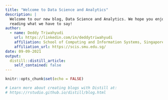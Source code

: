 ```yaml
---
title: "Welcome to Data Science and Analytics"
description: |
  Welcome to our new blog, Data Science and Analytics. We hope you enjoy 
  reading what we have to say!
author:
  - name: Deddy Triwahyudi 
    url: https://linkedin.com/in/deddytriwahyudi
    affiliation: School of Computing and Information Systems, Singapore Management University
    affiliation_url: https://scis.smu.edu.sg/
date: 09-09-2021
output:
  distill::distill_article:
    self_contained: false
---
```


```r
knitr::opts_chunk$set(echo = FALSE)

# Learn more about creating blogs with Distill at:
# https://rstudio.github.io/distill/blog.html

```



